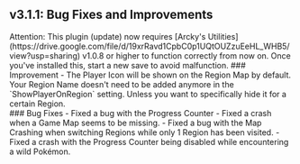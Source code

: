## v3.1.1: Bug Fixes and Improvements
<Callout type="attention">
  Attention: This plugin (update) now requires [Arcky's Utilities](https://drive.google.com/file/d/19xrRavd1CpbC0p1UQtOUZzuEeHL_WHB5/view?usp=sharing) v1.0.8 or higher to function correctly from now on. Once you've installed this, start a new save to avoid malfunction.
</Callout>
### Improvement 
- The Player Icon will be shown on the Region Map by default. Your Region Name doesn't need to be added anymore in the `ShowPlayerOnRegion` setting. Unless you want to specifically hide it for a certain Region.
<br/>
### Bug Fixes
- Fixed a bug with the Progress Counter
- Fixed a crash when a Game Map seems to be missing.
- Fixed a bug with the Map Crashing when switching Regions while only 1 Region has been visited.
- Fixed a crash with the Progress Counter being disabled while encountering a wild Pokémon.
<br/>
